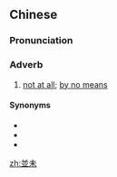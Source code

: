 {{also|并未}}
==Chinese==
{{zh-forms|s=并未}}

===Pronunciation===
{{zh-pron
|m=bìngwèi
|c=bing6 mei6
|cat=adv
}}

===Adverb===
{{zh-adv}}

# [[not at all]]; [[by no means]]

====Synonyms====
* {{zh-l|並不}}
* {{zh-l|毫不}}
* {{zh-l|決不}}

[[zh:並未]]